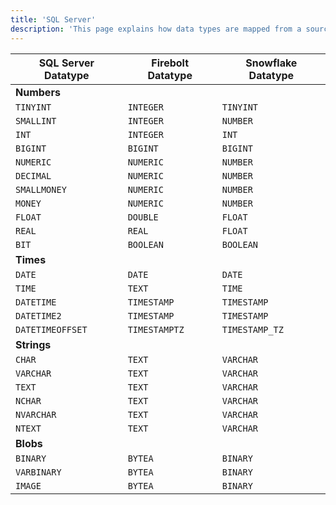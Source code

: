 ```yaml
---
title: 'SQL Server'
description: 'This page explains how data types are mapped from a source SQL Server database to the target databases. Please visit the [SQL Server Data Types Documentation](https://learn.microsoft.com/en-us/sql/t-sql/data-types/data-types-transact-sql?view=sql-server-ver17) to get a primer on the various SQL Server datatypes.'
---
```


| SQL Server Datatype | Firebolt Datatype | Snowflake Datatype |
| -------------- | ----------------- | ------------------ |
| **Numbers** | | |
| `TINYINT` | `INTEGER` | `TINYINT` |
| `SMALLINT` | `INTEGER` | `NUMBER` |
| `INT` | `INTEGER` | `INT` |
| `BIGINT` | `BIGINT` | `BIGINT` |
| `NUMERIC` | `NUMERIC` | `NUMBER` |
| `DECIMAL` | `NUMERIC` | `NUMBER` |
| `SMALLMONEY` | `NUMERIC` | `NUMBER` |
| `MONEY` | `NUMERIC` | `NUMBER` |
| `FLOAT` | `DOUBLE` | `FLOAT` |
| `REAL` | `REAL` | `FLOAT` |
| `BIT` | `BOOLEAN` | `BOOLEAN` |
| **Times** | | |
| `DATE` | `DATE` | `DATE` |
| `TIME` | `TEXT` | `TIME` |
| `DATETIME` | `TIMESTAMP` | `TIMESTAMP` |
| `DATETIME2` | `TIMESTAMP` | `TIMESTAMP` |
| `DATETIMEOFFSET` | `TIMESTAMPTZ` | `TIMESTAMP_TZ` |
| **Strings** | | |
| `CHAR` | `TEXT` | `VARCHAR` |
| `VARCHAR` | `TEXT` | `VARCHAR` |
| `TEXT` | `TEXT` | `VARCHAR` |
| `NCHAR` | `TEXT` | `VARCHAR` |
| `NVARCHAR` | `TEXT` | `VARCHAR` |
| `NTEXT` | `TEXT` | `VARCHAR` |
| **Blobs** | | |
| `BINARY` | `BYTEA` | `BINARY` |
| `VARBINARY` | `BYTEA` | `BINARY` |
| `IMAGE` | `BYTEA` | `BINARY` |
